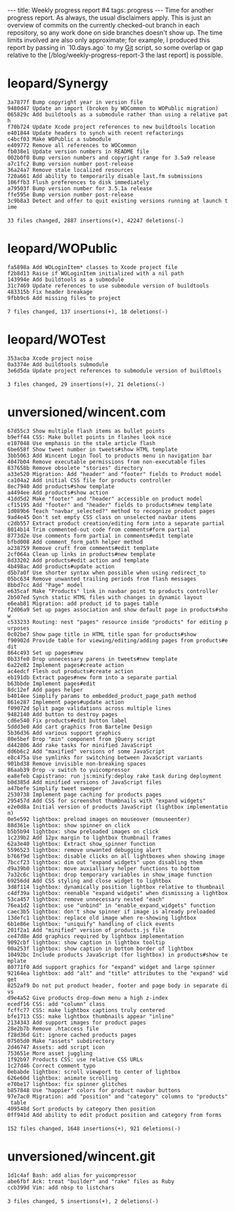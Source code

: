 ---
title: Weekly progress report #4
tags: progress
---
Time for another progress report. As always, the usual disclaimers apply. This is just an overview of commits on the currently checked-out branch in each repository, so any work done on side branches doesn't show up. The time limits involved are also only approximate; for example, I produced this report by passing in `10.days.ago` to my [[Git]] script, so some overlap or gap relative to the [/blog/weekly-progress-report-3 the last report] is possible.

= leopard/Synergy =

 3a7877f Bump copyright year in version file
 9480d47 Update an import (broken by WOCommon to WOPublic migration)
 065829c Add buildtools as a submodule rather than using a relative path
 f70b724 Update Xcode project references to new buildtools location
 e401844 Update headers to synch with recent refactorings
 c4bcf03 Make WOPublic a submodule
 e409772 Remove all references to WOCommon
 fb038e1 Update version numbers in README file
 002b0f0 Bump version numbers and copyright range for 3.5a9 release
 a7c1fc2 Bump version number post-release
 36a24a7 Remove stale localized resources
 720a661 Add ability to temporarily disable last.fm submissions
 106ffb3 Flush preferences to disk immediately
 a79503f Bump version number for 3.5.1a release
 ffe595e Bump version number post-release
 3c9b8a3 Detect and offer to quit existing versions running at launch time
 
 33 files changed, 2887 insertions(+), 42247 deletions(-)

= leopard/WOPublic =

 fa5898a Add WOLoginItem* classes to Xcode project file
 f2b8d13 Raise if WOLoginItem initialized with a nil path
 143994e Add buildtools as a submodule
 31c7469 Update references to use submodule version of buildtools
 483315b Fix header breakage
 9fbb9c6 Add missing files to project
 
 7 files changed, 137 insertions(+), 18 deletions(-)

= leopard/WOTest =

 353acba Xcode project noise
 0a3374e Add buildtools submodule
 3e6d5da Update project references to submodule version of buildtools
 
 3 files changed, 29 insertions(+), 21 deletions(-)

= unversioned/wincent.com =

 67d55c3 Show multiple flash items as bullet points
 b9eff44 CSS: Make bullet points in flashes look nice
 e107048 Use emphasis in the stale article flash
 6be658f Show tweet number in tweets#show HTML template
 3bb5063 Add Wincent Login Tool to products menu in navigation bar
 4047b04 Remove executable permissions from non-executable files
 837658b Remove obsolete "stories" directory
 a33e520 Migration: Add "header" and "footer" fields to Product model
 ca104a2 Add initial CSS file for products controller
 8ec7940 Add products#show template
 a4494ee Add products#show action
 41dd5d2 Make "footer" and "header" accessible on product model
 cf15195 Add "footer" and "header" fields to products#new template
 1d089b6 Teach "navbar_selected?" method to recognize product pages
 9ad4e45 Don't set empty CSS class on unselected navbar items
 c2db557 Extract product creation/editing form into a separate partial
 8014b14 Trim commented-out code from comments#form partial
 8773d2e Use comments form partial in comments#edit template
 bfbd008 Add comment_form_path helper method
 a238759 Remove cruft from comments#edit template
 2cf064a Clean up links in products#new template
 8d33202 Add products#edit action and template
 4b498ac Add products#update action
 d5b7a0f Use shorter syntax when possible when using redirect_to
 05bc634 Remove unwanted trailing periods from flash messages
 8bbd7cc Add "Page" model
 e635caf Make "Products" link in navbar point to products controller
 2b507ed Synch static HTML files with changes in dynamic layout
 e6eab81 Migration: add product id to pages table
 f2d06a9 Set up pages association and show default page in products#show
 c533233 Routing: nest "pages" resource inside "products" for editing purposes
 0c02be7 Show page title in HTML title span for products#show
 f90902d Provide table for viewing/editing/adding pages from products#edit
 864c493 Set up pages#new
 0b33fe0 Drop unnecessary parens in tweets#new template
 6a22e82 Implement pages#create action
 ac4edcf Flesh out products#create action
 eb191db Extract pages#new form into a separate partial
 b63bbde Implement pages#edit
 8dc12ef Add pages helper
 b4014ee Simplify params to embedded_product_page_path method
 861e287 Implement pages#update action
 f09072d Split page validations across multiple lines
 9482140 Add button to destroy pages
 cd6e540 Fix products#edit button label
 5ddd3e0 Add cart graphics from Bartelme Design
 5b36d36 Add various support graphics
 80e5bef Drop "min" component from jQuery script
 d442806 Add rake tasks for minified JavaScript
 dd6b6c2 Add "maxified" versions of some JavaScript
 e8c475a Use symlinks for switching between JavaScript variants
 901bd38 Remove invisible non-breaking spaces
 86aab39 Drop -v switch to yuicompressor
 ea8efeb Capistrano: run js:minify:deploy rake task during deployment
 b0d385d Add minified versions of JavaScript files
 a47befe Simplify tweet sweeper
 2530738 Implement page caching for products pages
 295457d Add CSS for screenshot thumbnails with "expand widgets"
 e2e0d8a Initial version of products JavaScript (lightbox implementation)
 0e5e592 lightbox: preload images on mouseover (mouseenter)
 88d361e lightbox: show spinner on click
 b5b5b94 lightbox: show preloaded images on click
 1c239b2 Add 12px margin to lightbox thumbnail frames
 62a3e40 lightbox: Extract show_spinner function
 5596523 lightbox: remove unwanted debugging alert
 b766f9d lightbox: disable clicks on all lightboxes when showing image
 7bccf23 lightbox: dim out "expand widgets" upon disabling them
 d9a39b0 lightbox: move auxialliary helper functions to bottom
 7a32c6c lightbox: drop temporary variables in show_image function
 69256dd Add CSS styling and close widget to lightbox
 3d8f114 lightbox: dynamically position lightbox relative to thumbnail
 c4df39a lightbox: reenable "expand widgets" when dismissing a lightbox
 53ca457 lightbox: remove unnecessary nested "each"
 76ea1d2 lightbox: use "unbind" in "enable_expand_widgets" function
 caec3b5 lightbox: don't show spinner if image is already preloaded
 13defc1 lightbox: replace old image when re-showing lightbox
 6b1e86e lightbox: "uniquify" handling of click events
 201f2a1 Add "minified" version of products.js file
 ce47d8e Add graphics required by lightbox implementation
 9092cbf lightbox: show caption in lightbox tooltip
 00a253f lightbox: show caption in bottom border of lightbox
 10492bc Include products JavaScript (for lightbox) in products#show template
 80771f0 Add support graphics for "expand" widget and large spinner
 92164ea lightbox: add "alt" and "title" attributes to the "expand" widget
 8252af9 Do not put product header, footer and page body in separate divs
 d9e4a52 Give products drop-down menu a high z-index
 ecedf16 CSS: add "column" class
 fcffc77 CSS: make lightbox captions truly centered
 bfe1713 CSS: make lightbox thumbnails appear "inline"
 2134343 Add support images for product pages
 28e2b7b Remove .htaccess file
 f28d36d Git: ignore cached products pages
 07505d0 Make "assets" subdirectory
 2d46747 Assets: add script icon
 753651e More asset juggling
 1f92b97 Products CSS: use relative CSS URLs
 1c27d46 Correct comment typo
 0ebabde lightbox: scroll viewport to center of lightbox
 626e60d lightbox: animate scrolling
 e70be17 lightbox: fix spinner glitches
 b857848 Use "happier" colors for product navbar buttons
 97e7ac0 Migration: add "position" and "category" columns to "products" table
 409548d Sort products by category then position
 0ff941d Add ability to edit product position and category from forms
 
 152 files changed, 1648 insertions(+), 921 deletions(-)

= unversioned/wincent.git =

 1d1c4af Bash: add alias for yuicompressor
 abe6fbf Ack: treat "builder" and "rake" files as Ruby
 ccb399d Vim: add nbsp to listchars
 
 3 files changed, 5 insertions(+), 2 deletions(-)
